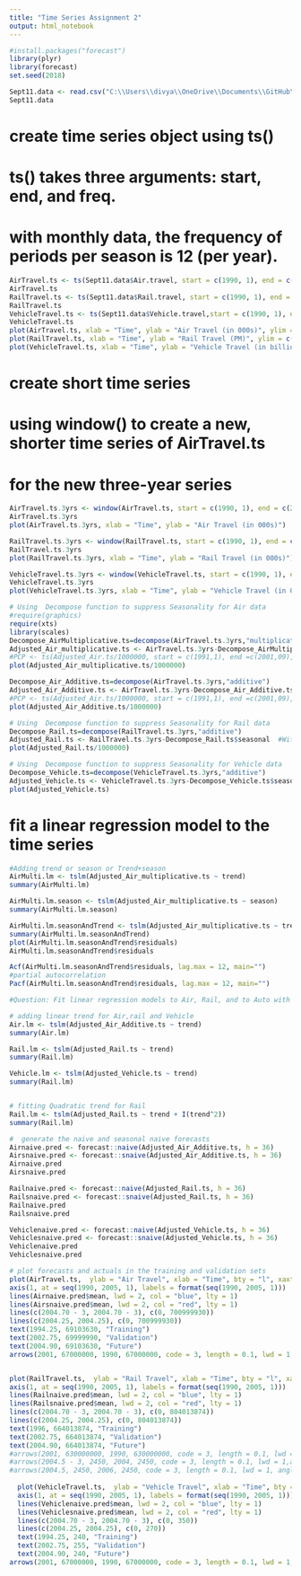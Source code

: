 ---
title: "Time Series Assignment 2"
output: html_notebook
---

 
```{r}
#install.packages("forecast")
library(plyr)
library(forecast)
set.seed(2018)
```

```{r}
Sept11.data <- read.csv("C:\\Users\\divya\\OneDrive\\Documents\\GitHub\\DivyaLingwal Analytics Work\\Sept11Travel.csv")
Sept11.data
```
# create time series object using ts()
# ts() takes three arguments: start, end, and freq. 
# with monthly data, the frequency of periods per season is 12 (per year). 

```{r}
AirTravel.ts <- ts(Sept11.data$Air.travel, start = c(1990, 1), end = c(2004, 4), freq = 12)
AirTravel.ts
RailTravel.ts <- ts(Sept11.data$Rail.travel, start = c(1990, 1), end = c(2004, 4), freq = 12)
RailTravel.ts
VehicleTravel.ts <- ts(Sept11.data$Vehicle.travel,start = c(1990, 1), end = c(2004, 4), freq = 12)
VehicleTravel.ts
plot(AirTravel.ts, xlab = "Time", ylab = "Air Travel (in 000s)", ylim = c(29672400, 69003600))
plot(RailTravel.ts, xlab = "Time", ylab = "Rail Travel (PM)", ylim = c(326874250, 664013880))
plot(VehicleTravel.ts, xlab = "Time", ylab = "Vehicle Travel (in billions)", ylim = c(155, 262))

```
# create short time series
# using window() to create a new, shorter time series of AirTravel.ts
# for the new three-year series
```{r}
AirTravel.ts.3yrs <- window(AirTravel.ts, start = c(1990, 1), end = c(2001, 8))
AirTravel.ts.3yrs
plot(AirTravel.ts.3yrs, xlab = "Time", ylab = "Air Travel (in 000s)")

RailTravel.ts.3yrs <- window(RailTravel.ts, start = c(1990, 1), end = c(2001, 8))
RailTravel.ts.3yrs
plot(RailTravel.ts.3yrs, xlab = "Time", ylab = "Rail Travel (in 000s)")

VehicleTravel.ts.3yrs <- window(VehicleTravel.ts, start = c(1990, 1), end = c(2001, 8))
VehicleTravel.ts.3yrs
plot(VehicleTravel.ts.3yrs, xlab = "Time", ylab = "Vehicle Travel (in 000s)")
```

```{r}

# Using  Decompose function to suppress Seasonality for Air data
#require(graphics)
require(xts)
library(scales)
Decompose_AirMultiplicative.ts=decompose(AirTravel.ts.3yrs,"multiplicative")
Adjusted_Air_multiplicative.ts <- AirTravel.ts.3yrs-Decompose_AirMultiplicative.ts$seasonal  #With Adjusted seasonality
#PCP <- ts(Adjusted_Air.ts/1000000, start = c(1991,1), end =c(2001,09), frequency = 12)
plot(Adjusted_Air_multiplicative.ts/1000000) 

Decompose_Air_Additive.ts=decompose(AirTravel.ts.3yrs,"additive")
Adjusted_Air_Additive.ts <- AirTravel.ts.3yrs-Decompose_Air_Additive.ts$seasonal  #With Adjusted seasonality
#PCP <- ts(Adjusted_Air.ts/1000000, start = c(1991,1), end =c(2001,09), frequency = 12)
plot(Adjusted_Air_Additive.ts/1000000) 

# Using  Decompose function to suppress Seasonality for Rail data
Decompose_Rail.ts=decompose(RailTravel.ts.3yrs,"additive")
Adjusted_Rail.ts <- RailTravel.ts.3yrs-Decompose_Rail.ts$seasonal  #With Adjusted seasonality
plot(Adjusted_Rail.ts/1000000) 

# Using  Decompose function to suppress Seasonality for Vehicle data
Decompose_Vehicle.ts=decompose(VehicleTravel.ts.3yrs,"additive")
Adjusted_Vehicle.ts <- VehicleTravel.ts.3yrs-Decompose_Vehicle.ts$seasonal  #With Adjusted seasonality
plot(Adjusted_Vehicle.ts) 

```
# fit a linear regression model to the time series
```{r}
#Adding trend or season or Trend+season
AirMulti.lm <- tslm(Adjusted_Air_multiplicative.ts ~ trend)
summary(AirMulti.lm)

AirMulti.lm.season <- tslm(Adjusted_Air_multiplicative.ts ~ season)
summary(AirMulti.lm.season)

AirMulti.lm.seasonAndTrend <- tslm(Adjusted_Air_multiplicative.ts ~ trend+season)
summary(AirMulti.lm.seasonAndTrend)
plot(AirMulti.lm.seasonAndTrend$residuals)
AirMulti.lm.seasonAndTrend$residuals
```
```{r}

Acf(AirMulti.lm.seasonAndTrend$residuals, lag.max = 12, main="")
#partial autocorrelation
Pacf(AirMulti.lm.seasonAndTrend$residuals, lag.max = 12, main="")
```

```{r}
#Question: Fit linear regression models to Air, Rail, and to Auto with additive seasonality and an appropriate trend. For Air and Rail, fit a linear trend. For Rail, use a quadratic trend. Remember to use only pre-event data. Once the models are estimated, use them to forecast each of the three post-event series.

# adding linear trend for Air,rail and Vehicle
Air.lm <- tslm(Adjusted_Air_Additive.ts ~ trend)
summary(Air.lm)

Rail.lm <- tslm(Adjusted_Rail.ts ~ trend)
summary(Rail.lm)

Vehicle.lm <- tslm(Adjusted_Vehicle.ts ~ trend)
summary(Rail.lm)


# fitting Quadratic trend for Rail
Rail.lm <- tslm(Adjusted_Rail.ts ~ trend + I(trend^2))
summary(Rail.lm)


```
```{r}
#  generate the naive and seasonal naive forecasts
Airnaive.pred <- forecast::naive(Adjusted_Air_Additive.ts, h = 36)
Airsnaive.pred <- forecast::snaive(Adjusted_Air_Additive.ts, h = 36)
Airnaive.pred
Airsnaive.pred

Railnaive.pred <- forecast::naive(Adjusted_Rail.ts, h = 36)
Railsnaive.pred <- forecast::snaive(Adjusted_Rail.ts, h = 36)
Railnaive.pred
Railsnaive.pred

Vehiclenaive.pred <- forecast::naive(Adjusted_Vehicle.ts, h = 36)
Vehiclesnaive.pred <- forecast::snaive(Adjusted_Vehicle.ts, h = 36)
Vehiclenaive.pred
Vehiclesnaive.pred
```
```{r}
# plot forecasts and actuals in the training and validation sets
plot(AirTravel.ts,  ylab = "Air Travel", xlab = "Time", bty = "l", xaxt = "n", xlim = c(1990,2005), main = "") 
axis(1, at = seq(1990, 2005, 1), labels = format(seq(1990, 2005, 1)))
lines(Airnaive.pred$mean, lwd = 2, col = "blue", lty = 1)
lines(Airsnaive.pred$mean, lwd = 2, col = "red", lty = 1)
lines(c(2004.70 - 3, 2004.70 - 3), c(0, 700999930)) 
lines(c(2004.25, 2004.25), c(0, 700999930))
text(1994.25, 69103630, "Training")
text(2002.75, 69999990, "Validation")
text(2004.90, 69103630, "Future")
arrows(2001, 67000000, 1990, 67000000, code = 3, length = 0.1, lwd = 1,angle = 30)


plot(RailTravel.ts,  ylab = "Rail Travel", xlab = "Time", bty = "l", xaxt = "n", xlim = c(1990,2005), main = "") 
axis(1, at = seq(1990, 2005, 1), labels = format(seq(1990, 2005, 1)))
lines(Railnaive.pred$mean, lwd = 2, col = "blue", lty = 1)
lines(Railsnaive.pred$mean, lwd = 2, col = "red", lty = 1)
lines(c(2004.70 - 3, 2004.70 - 3), c(0, 804013874)) 
lines(c(2004.25, 2004.25), c(0, 804013874))
text(1996, 664013874, "Training")
text(2002.75, 664013874, "Validation")
text(2004.90, 664013874, "Future")
#arrows(2001, 630000000, 1990, 630000000, code = 3, length = 0.1, lwd = 1,angle = 30)
#arrows(2004.5 - 3, 2450, 2004, 2450, code = 3, length = 0.1, lwd = 1,angle = 30)
#arrows(2004.5, 2450, 2006, 2450, code = 3, length = 0.1, lwd = 1, angle = 30)
  
  plot(VehicleTravel.ts,  ylab = "Vehicle Travel", xlab = "Time", bty = "l", xaxt = "n", xlim = c(1990,2005), main = "") 
  axis(1, at = seq(1990, 2005, 1), labels = format(seq(1990, 2005, 1)))
  lines(Vehiclenaive.pred$mean, lwd = 2, col = "blue", lty = 1)
  lines(Vehiclesnaive.pred$mean, lwd = 2, col = "red", lty = 1)
  lines(c(2004.70 - 3, 2004.70 - 3), c(0, 350)) 
  lines(c(2004.25, 2004.25), c(0, 270))
  text(1994.25, 240, "Training")
  text(2002.75, 255, "Validation")
  text(2004.90, 240, "Future")
arrows(2001, 67000000, 1990, 67000000, code = 3, length = 0.1, lwd = 1,angle = 30)

```



